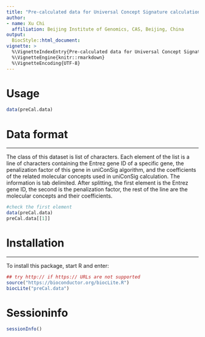 ---
title: "Pre-calculated data for Universal Concept Signature calculation"
author:
- name: Xu Chi
  affiliation: Beijing Institute of Genomics, CAS, Beijing, China
output:
  BiocStyle::html_document:
vignette: >
  %\VignetteIndexEntry{Pre-calculated data for Universal Concept Signature calculation}
  %\VignetteEngine{knitr::rmarkdown}
  %\VignetteEncoding{UTF-8}
---
# Usage
```{r eval=FALSE}
data(preCal.data)
```

# Data format
***
The class of this dataset is list of characters. Each element of the list is a line of characters containing
the Entrez gene ID of a specific gene, the penalization factor of this gene in uniConSig algorithm, and the
coefficients of the related molecular concepts used in uniConSig calculation. The information is tab delimited.
After splitting, the first element is the Entrez gene ID, the second is the penalization factor, the
rest of the line are the molecular concepts and their coefficients.

```{r eval=FALSE}
#check the first element
data(preCal.data)
preCal.data[[1]]
```

# Installation
***

To install this package, start R and enter:
```{r eval=FALSE}
## try http:// if https:// URLs are not supported
source("https://bioconductor.org/biocLite.R")
biocLite("preCal.data")
```

# Sessioninfo
```{r}
sessionInfo()
```

